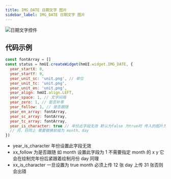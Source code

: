 ```yaml
---
title: IMG_DATE 日期文字 图片
sidebar_label: IMG_DATE 日期文字 图片
---
```


![日期文字控件](/img/api/date_text.png)

## 代码示例

```js
const fontArray = []
const status = hmUI.createWidget(hmUI.widget.IMG_DATE, {
  year_startX: 0,
  year_startY: 0,
  year_unit_sc: 'unit.png', // 单位
  year_unit_tc: 'unit.png',
  year_unit_en: 'unit.png',
  year_align: hmUI.align.LEFT,
  year_space: 1, // 文字间隔
  year_zero: 1, // 是否补零
  year_follow: 1, // 是否跟随
  year_en_array: fontArray,
  year_sc_array: fontArray,
  year_tc_array: fontArray,
  year_is_character: true // 年份此字段无效 默认为false 为true时 传入的图片为月份12张 日31张
  // 月、日同上 需要替换前缀为 month、day
})
```

- year_is_character 年份设置此字段无效
- xx_follow 为是否跟随 如 month 设置此字段为 1 不需要指定 month 的 x y 它会在绘制完年份后紧跟着绘制月份 day 同理
- xx_is_character 一旦设置为 true month 必须上传 12 张 day 上传 31 张否则会出错
